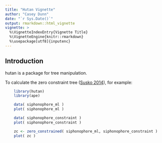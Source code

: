 ```yaml
---
title: "Hutan Vignette"
author: "Casey Dunn"
date: "`r Sys.Date()`"
output: rmarkdown::html_vignette
vignette: >
  %\VignetteIndexEntry{Vignette Title}
  %\VignetteEngine{knitr::rmarkdown}
  %\usepackage[utf8]{inputenc}
---
```


## Introduction

hutan is a package for tree manipulation. 

To calculate the zero constraint tree  ([Susko 2014](http://dx.doi.org/10.1093/molbev/msu039)), for example:


```r
	library(hutan)
	library(ape)

	data( siphonophore_ml )
	plot( siphonophore_ml )

	data( siphonophore_constraint )
	plot( siphonophore_constraint )

	zc <- zero_constrained( siphonophore_ml, siphonophore_constraint )
	plot( zc )
```
